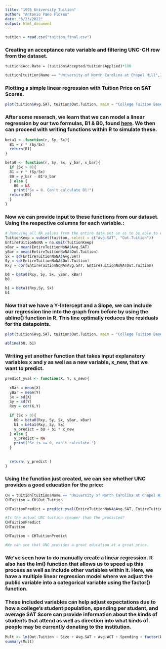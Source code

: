 ```yaml
---
title: "1995 University Tuition"
author: "Antonio Pano Flores"
date: "6/23/2022"
output: html_document
---
```




```r
tuition = read.csv("tuition_final.csv")
```

### Creating an acceptance rate variable and filtering UNC-CH row from the dataset.
```r
tuition$Acc.Rate = (tuition$Accepted/tuition$Applied)*100

tuition[tuition$Name == "University of North Carolina at Chapel Hill",]
```

### Plotting a simple linear regression with Tuition Price on SAT Scores.
```r
plot(tuition$Avg.SAT, tuition$Out.Tuition, main = "College Tuition Based on SAT Score", xlab = "SAT Score", ylab = "Tuition Price", pch = 20, cex = 1, col = "blue")
```

### After some reserach, we learn that we can model a linear regression by our two formulas, B1 & B0, found [here](https://www.probabilitycourse.com/chapter8/8_5_2_first_method_for_finding_beta.php#:~:text=We%20can%20estimate%20%CE%B20,yi%E2%88%92%C2%AFy). We then can proceed with writing functions within R to simulate these.

```r
beta1 <- function(r, Sy, Sx){
  B1 = r * (Sy/Sx)
  return(B1)
}

beta0 <- function(r, Sy, Sx, y_bar, x_bar){
  if (Sx > 0){
  B1 = r * (Sy/Sx)
  B0 = y_bar - B1*x_bar
  } else {
    B0 = NA
    print("Sx = 0. Can't calculate B1!")
  return(B0)
  }
}
```

### Now we can provide input to these functions from our dataset. Using the respective columns for each variable.:
```r

# Removing all NA values from the entire data set so as to be able to extract a total average. We otherwise receive an error after R is unable to properly process an average with NA values existing in the columns. 
TuitionKeep = subset(tuition, select = c("Avg.SAT", "Out.Tuition"))
EntireTuitionNoNA = na.omit(TuitionKeep)
xBar = mean(EntireTuitionNoNA$Avg.SAT)
yBar = mean(EntireTuitionNoNA$Out.Tuition)
Sx = sd(EntireTuitionNoNA$Avg.SAT)
Sy = sd(EntireTuitionNoNA$Out.Tuition)
Rxy = cor(EntireTuitionNoNA$Avg.SAT, EntireTuitionNoNA$Out.Tuition)

b0 = beta0(Rxy, Sy, Sx, yBar, xBar)
b0
```
```r
b1 = beta1(Rxy,Sy, Sx)
b1
```

### Now that we have a Y-Intercept and a Slope, we can include our regression line into the graph from before by using the abline() function in R. This line optimally reduces the residuals for the datapoints.
```r
plot(tuition$Avg.SAT, tuition$Out.Tuition, main = "College Tuition Based on SAT Score", xlab = "SAT Score", ylab = "Tuition Price", pch = 20, cex = 1, col = "blue")

abline(b0, b1)
```


### Writing yet another function that takes input explanatory variables x and y as well as a new variable, x_new, that we want to predict.
```r
predict_yval <- function(X, Y, x_new){
  
  xBar = mean(X)
  yBar = mean(Y)
  Sx = sd(X)
  Sy = sd(Y)
  Rxy = cor(X,Y)
  
  if (Sx > 0){
    b0 = beta0(Rxy, Sy, Sx, yBar, xBar)
    b1 = beta1(Rxy, Sy, Sx)
    y_predict = b0 + b1 * x_new
  } else {
    y_predict = NA
    print("Sx is <= 0, can't calculate.")
  }
  
  
  return( y_predict )
}
```

### Using the function just created, we can see whether UNC provides a good education for the price:
```r
CH = tuition[tuition$Name == "University of North Carolina at Chapel Hill",]
CHTuition = CH$Out.Tuition

CHTuitionPredict = predict_yval(EntireTuitionNoNA$Avg.SAT, EntireTuitionNoNA$Out.Tuition, CH$Avg.SAT)

#Is the actual UNC tuition cheaper than the predicted? 
CHTuitionPredict
CHTuition

CHTuition < CHTuitionPredict

#We can see that UNC provides a great education at a great price.
```
### We've seen how to do manually create a linear regression. R also has the lm() function that allows us to speed up this process as well as include other variables within it. Here, we have a multiple linear regression model where we adjust the public variable into a categorical variable using the factor() function. 

### These included variables can help adjust expectations due to how a college's student population, spending per student, and average SAT Score can provide information about the kinds of students that attend as well as direction into what kinds of people may be currently donating to the institution.
```r
Mult <- lm(Out.Tuition ~ Size + Avg.SAT + Avg.ACT + Spending + factor(Public), data = tuition)
summary(Mult)
```
